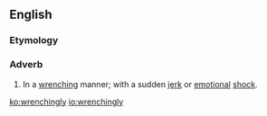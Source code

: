 ==English==

===Etymology===
{{suffix|wrenching|ly|lang=en}}

===Adverb===
{{en-adv}}

# In a [[wrenching]] manner; with a sudden [[jerk]] or [[emotional]] [[shock]].

[[ko:wrenchingly]]
[[io:wrenchingly]]